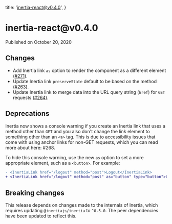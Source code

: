 
  title: 'inertia-react@v0.4.0',
}

<h1>inertia-react@v0.4.0</h1>

<div className="-mt-8 mb-12 text-base font-medium text-gray-600">Published on October 20, 2020</div>

## Changes

- Add Inertia link `as` option to render the component as a different element ([#271](https://github.com/inertiajs/inertia/pull/271)).
- Update Inertia link `preserveState` default to be based on the method ([#263](https://github.com/inertiajs/inertia/pull/263)).
- Update Inertia link to merge data into the URL query string (`href`) for `GET` requests ([#264](https://github.com/inertiajs/inertia/pull/264)).

## Deprecations

Inertia now shows a console warning if you create an Inertia link that uses a method other than `GET` and you also don't change the link element to something other than an `<a>` tag. This is due to accessibility issues that come with using anchor links for non-GET requests, which you can read more about here: #268.

To hide this console warning, use the new `as` option to set a more appropriate element, such as a `<button>`. For example:

```diff
- <InertiaLink href="/logout" method="post">Logout</InertiaLink>
+ <InertiaLink href="/logout" method="post" as="button" type="button">Logout</InertiaLink>
```

## Breaking changes

This release depends on changes made to the internals of Inertia, which requires updating `@inertiajs/inertia` to `^0.5.0`. The peer dependencies have been updated to reflect this.
